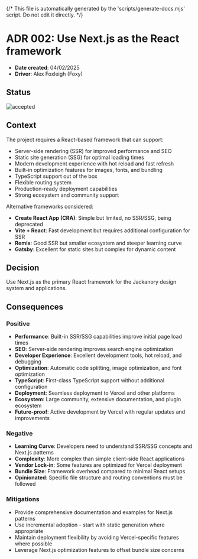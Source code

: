 {/* This file is automatically generated by the 'scripts/generate-docs.mjs' script. Do not edit it directly. */}

<Meta title="Architectural Decisions/Adr 002 Framework" />

# ADR 002: Use Next.js as the React framework

- **Date created**: 04/02/2025
- **Driver**: Alex Foxleigh (Foxy)

## Status

![accepted]

## Context

The project requires a React-based framework that can support:

- Server-side rendering (SSR) for improved performance and SEO
- Static site generation (SSG) for optimal loading times
- Modern development experience with hot reload and fast refresh
- Built-in optimization features for images, fonts, and bundling
- TypeScript support out of the box
- Flexible routing system
- Production-ready deployment capabilities
- Strong ecosystem and community support

Alternative frameworks considered:

- **Create React App (CRA)**: Simple but limited, no SSR/SSG, being deprecated
- **Vite + React**: Fast development but requires additional configuration for SSR
- **Remix**: Good SSR but smaller ecosystem and steeper learning curve
- **Gatsby**: Excellent for static sites but complex for dynamic content

## Decision

Use Next.js as the primary React framework for the Jackanory design system and applications.

## Consequences

### Positive

- **Performance**: Built-in SSR/SSG capabilities improve initial page load times
- **SEO**: Server-side rendering improves search engine optimization
- **Developer Experience**: Excellent development tools, hot reload, and debugging
- **Optimization**: Automatic code splitting, image optimization, and font optimization
- **TypeScript**: First-class TypeScript support without additional configuration
- **Deployment**: Seamless deployment to Vercel and other platforms
- **Ecosystem**: Large community, extensive documentation, and plugin ecosystem
- **Future-proof**: Active development by Vercel with regular updates and improvements

### Negative

- **Learning Curve**: Developers need to understand SSR/SSG concepts and Next.js patterns
- **Complexity**: More complex than simple client-side React applications
- **Vendor Lock-in**: Some features are optimized for Vercel deployment
- **Bundle Size**: Framework overhead compared to minimal React setups
- **Opinionated**: Specific file structure and routing conventions must be followed

### Mitigations

- Provide comprehensive documentation and examples for Next.js patterns
- Use incremental adoption - start with static generation where appropriate
- Maintain deployment flexibility by avoiding Vercel-specific features where possible
- Leverage Next.js optimization features to offset bundle size concerns

[accepted]: https://img.shields.io/badge/Accepted-green?style=for-the-badge
[proposed]: https://img.shields.io/badge/Proposed-yellow?style=for-the-badge
[superceded]: https://img.shields.io/badge/Superceded-orange?style=for-the-badge
[rejected]: https://img.shields.io/badge/Rejected-red?style=for-the-badge
[deprecated]: https://img.shields.io/badge/Deprecated-grey?style=for-the-badge

